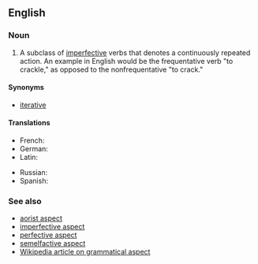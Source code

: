 ==English==
{{wikipedia|Frequentative}}

===Noun===
{{en-noun|head=[[frequentative]] [[aspect]]|-}}

# {{context|grammar|lang=en}} A subclass of [[imperfective aspect|imperfective]] verbs that denotes a continuously repeated action. An example in English would be the frequentative verb "to crackle," as opposed to the nonfrequentative "to crack."

====Synonyms====
* [[iterative]]

====Translations====
{{trans-top|grammatical subclass of the imperfective aspect}}
* French: {{t+|fr|fréquentatif|m}}
* German: {{t|de|Frequentativum|n}}
* Latin: {{t|la|frequentativum|n}}
{{trans-mid}}
* Russian: {{t|ru|многокра́тный вид|m}}
* Spanish: {{t|es|frecuentativo|m}}
{{trans-bottom}}

===See also===
* [[aorist aspect]]
* [[imperfective aspect]]
* [[perfective aspect]]
* [[semelfactive aspect]]
* [[w:Grammatical aspect|Wikipedia article on grammatical aspect]]